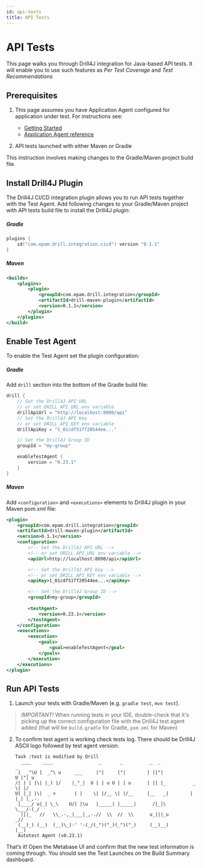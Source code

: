 ```yaml
---
id: api-tests
title: API Tests
---
```


# API Tests

This page walks you through Drill4J integration for Java-based API tests.
It will enable you to use such features as _Per Test Coverage_ and _Test Recommendations_

## Prerequisites

1. This page assumes you have Application Agent configured for application under test. For instructions see:

    - [Getting Started](/docs/getting-started/local-deployment)
    - [Application Agent reference](/docs/agents/java-agent)

2. API tests launched with either Maven or Gradle

This instruction involves making changes to the Gradle/Maven project build file.

## Install Drill4J Plugin

The Drill4J CI/CD integration plugin allows you to run API tests together with the Test Agent.
Add following changes to your Gradle/Maven project with API tests build file to install the Drill4J plugin:

##### Gradle
```kotlin
plugins {
    id("com.epam.drill.integration.cicd") version "0.1.1"
}
```

##### Maven
```xml
<builds>
    <plugins>
        <plugin>
            <groupId>com.epam.drill.integration</groupId>
            <artifactId>drill-maven-plugin</artifactId>
            <version>0.1.1</version>
        </plugin>
    </plugins>
</build>
```

## Enable Test Agent

To enable the Test Agent set the plugin configuration:

##### Gradle
Add `drill` section into the bottom of the Gradle build file:
```kotlin
drill {
    // Set the Drill4J API URL
    // or set DRILL_API_URL env variable
    drillApiUrl = "http://localhost:8090/api"
    // Set the Drill4J API Key
    // or set DRILL_API_KEY env variable
    drillApiKey = "1_01cdf51ff20544ee..."

    // Set the Drill4J Group ID
    groupId = "my-group"

    enableTestAgent {
        version = "0.23.1"
    }
}
```

##### Maven
Add `<configuration>` and `<executions>` elements to Drill4J plugin in your Maven pom.xml file:
```xml
<plugin>
    <groupId>com.epam.drill.integration</groupId>
    <artifactId>drill-maven-plugin</artifactId>
    <version>0.1.1</version>
    <configuration>
        <!-- Set the Drill4J API URL -->
        <!-- or set DRILL_API_URL env variable -->
        <apiUrl>http://localhost:8090/api</apiUrl>

        <!-- Set the Drill4J API Key -->
        <!-- or set DRILL_API_KEY env variable -->
        <apiKey>1_01cdf51ff20544ee...</apiKey>

        <!-- Set the Drill4J Group ID -->
        <groupId>my-group</groupId>
        
        <testAgent>
            <version>0.23.1</version>
        </testAgent>
    </configuration>
    <executions>
        <execution>
            <goals>
                <goal>enableTestAgent</goal>
            </goals>
        </execution>
    </executions>
</plugin>
```

## Run API Tests

1. Launch your tests with Gradle/Maven (e.g. `gradle test`, `mvn test`).

> *IMPORTANT!*
When running tests in your IDE, double-check that it's picking up the correct configuration file with the Drill4J test agent added (that will be `build.gradle` for Gradle, `pom.xml` for Maven)

2. To confirm test agent is working check tests log.
There should be Drill4J ASCII logo followed by test agent version:

    ```log
    Task :test is modified by Drill
      ____    ____                 _       _          _  _                _
     |  _"\U |  _"\ u     ___     |"|     |"|        | ||"|            U |"| u
    /| | | |\| |_) |/    |_"_|  U | | u U | | u      | || |_          _ \| |/
    U| |_| |\|  _ <       | |    \| |/__ \| |/__     |__   _|        | |_| |_,-.
     |____/ u|_| \_\    U/| |\u   |_____| |_____|      /|_|\          \___/-(_/
      |||_   //   \\_.-,_|___|_,-.//  \\  //  \\      u_|||_u          _//       
     (__)_) (__)  (__)\_)-' '-(_/(_")("_)(_")("_)     (__)__)         (__)  
     Autotest Agent (v0.23.1)
    ```

That’s it! Open the Metabase UI and confirm that the new test information is coming through.
You should see the Test Launches on the Build Summary dashboard.